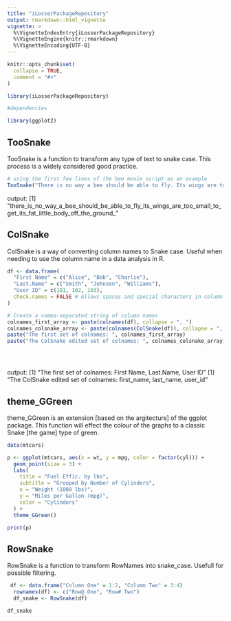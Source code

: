 ```yaml
---
title: "iLosserPackageRepository"
output: rmarkdown::html_vignette
vignette: >
  %\VignetteIndexEntry{iLosserPackageRepository}
  %\VignetteEngine{knitr::rmarkdown}
  %\VignetteEncoding{UTF-8}
---
```


```r
knitr::opts_chunk$set(
  collapse = TRUE,
  comment = "#>"
)
```

```r
library(iLosserPackageRepository)

#dependencies 

library(ggplot2)

```
  
## TooSnake

TooSnake is a function to transform any type of text to snake case. This process is a widely considered good practice. 

```r
# using the first few lines of the bee movie script as an example
TooSnake("There is no way a bee should be able to fly. Its wings are too small to get its fat little body off the ground.")

```

output:
[1] "there_is_no_way_a_bee_should_be_able_to_fly_its_wings_are_too_small_to_get_its_fat_little_body_off_the_ground_"  
  
  
  
## ColSnake
ColSnake is a way of converting column names to Snake case. Useful when needing to use the column name in a data analysis in R.


```r
df <- data.frame(
  "First Name" = c("Alice", "Bob", "Charlie"),
  "Last.Name" = c("Smith", "Johnson", "Williams"),
  "User ID" = c(101, 102, 103),
  check.names = FALSE # Allows spaces and special characters in column names
)

# Create a comma-separated string of column names
colnames_first_array <- paste(colnames(df), collapse = ", ")
colnames_colsnake_array <- paste(colnames(ColSnake(df)), collapse = ", ")
paste("The first set of colnames: ", colnames_first_array)
paste("The ColSnake edited set of colnames: ", colnames_colsnake_array)





```

output:
[1] "The first set of colnames:  First Name, Last.Name, User ID"
[1] "The ColSnake edited set of colnames:  first_name, last_name, user_id"


## theme_GGreen
theme_GGreen is an extension [based on the argitecture] of the ggplot package. This function will effect the colour of the graphs to a classic Snake [the game] type of green.

```r
data(mtcars)

p <- ggplot(mtcars, aes(x = wt, y = mpg, color = factor(cyl))) +
  geom_point(size = 3) +
  labs(
    title = "Fuel Effic. by lbs",
    subtitle = "Grouped by Number of Cylinders",
    x = "Weight (1000 lbs)",
    y = "Miles per Gallon (mpg)",
    color = "Cylinders"
  ) +
  theme_GGreen()

print(p)

```

## RowSnake
RowSnake is a function to transform RowNames into snake_case. Usefull for possible filtering.

```r
 df <- data.frame("Column One" = 1:2, "Column Two" = 3:4)
  rownames(df) <- c("Row@ One", "Row# Two")
  df_snake <- RowSnake(df)

df_snake
```

